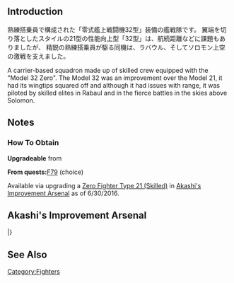 {{Template:Equipmentinfo
|name = Type 32 Zero Fighter (Skilled)
|id = 182
|japanesename = 零式艦戦32型(熟練)
|icon = {{GreenPlane}}
|type = Carrier-Based Fighter
|effect = {{AA}}+8 {{Evasion}}+4 {{Hit}}+1
|radius = 5
|scrap = 1{{fuel}} 2{{ammo}} 2{{bauxite}}
|image = <gallery type="slideshow" widths="360px" position="center" hideaddbutton="true">
File: Equipment_182-1.png
File: Equipment_182-2.png
File: Equipment_182-3.png
File: Equipment_182-4.png
</gallery>
|LC = lime
|CVL = lime
|CV = lime
|CVB = lime}}

==Introduction==

熟練搭乗員で構成された「零式艦上戦闘機32型」装備の艦戦隊です。
翼端を切り落としたスタイルの21型の性能向上型「32型」は、航続距離などに課題もありましたが、
精鋭の熟練搭乗員が駆る同機は、ラバウル、そしてソロモン上空の激戦を支えました。

A carrier-based squadron made up of skilled crew equipped with the "Model 32 Zero".
The Model 32 was an improvement over the Model 21, it had its wingtips squared off and although it had issues with range, it was piloted by skilled elites in Rabaul and in the fierce battles in the skies above Solomon.

==Notes==
<div class="mw-collapsible"><h3>How To Obtain</h3>
<div class="mw-collapsible-content">
'''Upgradeable''' from {{Equipment/Link|Type 0 Fighter Model 21 (Skilled)}}

'''From quests: '''[[Quests#F79|F79]] (choice)

</div></div>


Available via upgrading a [[Zero Fighter Type 21 (Skilled)]] in [[Akashi's Improvement Arsenal]] as of 6/30/2016.

== Akashi's Improvement Arsenal ==

{{AkashiWorkshop}}
{{AkashiWorkshopLine
| Name = {{PAGENAME}}
| ItemType = GreenPlane
| Fuel = 90
| Ammo = 100
| Steel = 0
| Baux = 260
|Mats0-5 = 3/5
|Mats6-9 = 4/6
|Mats10 = 5/8
|Screws0-5 = 2/3
|Screws6-9 = 3/5
|Screws10 = 4/6
|EquipConsume0-5 = 2x{{GreenPlane|Zero Fighter Type 21}}
|EquipConsume6-9 = 3x{{GreenPlane|Zero Fighter Type 21}}
|EquipConsume10 = 2x{{GreenPlane|Zero Fighter Type 32}}
| Sun = A<br>&nbsp;
| Mon = A<br>&nbsp;
| Wed = &nbsp;<br>K
| Thu = &nbsp;<br>K
| 2ndShip = [[Akagi]]<br/>[[Kaga]]
| Notes =  Upgradable to [[Zero Fighter Type 52 (Skilled)]] ★+3.
}}
|}

==See Also==
{{Equipmentlist}}
[[Category:Fighters]]